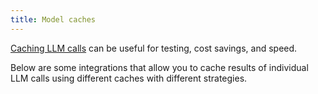 ```yaml
---
title: Model caches
---
```


[Caching LLM calls](/oss/how-to/chat_model_caching) can be useful for testing, cost savings, and speed.

Below are some integrations that allow you to cache results of individual LLM calls using different caches with different strategies.

<Columns cols={3}>
  <Card
    title="Azure Cosmos DB NoSQL Semantic Cache"
    icon="link"
    href="/oss/js-integrations/llm_caching/azure_cosmosdb_nosql"
    arrow="true"
    cta="View guide"
  >
  </Card>
</Columns>
